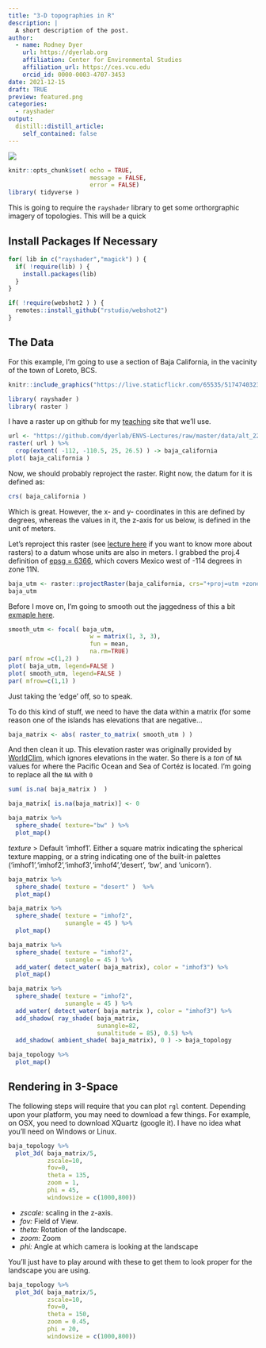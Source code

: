 ```yaml
---
title: "3-D topographies in R"
description: |
  A short description of the post.
author:
  - name: Rodney Dyer
    url: https://dyerlab.org
    affiliation: Center for Environmental Studies
    affiliation_url: https://ces.vcu.edu
    orcid_id: 0000-0003-4707-3453
date: 2021-12-15
draft: TRUE
preview: featured.png
categories:
  - rayshader
output:
  distill::distill_article:
    self_contained: false
---
```


![](featured.png)

```r
knitr::opts_chunk$set( echo = TRUE,
                       message = FALSE,
                       error = FALSE)
library( tidyverse )
```


This is going to require the `rayshader` library to get some orthorgraphic imagery of topologies.  This will be a quick 


## Install Packages If Necessary

```r
for( lib in c("rayshader","magick") ) { 
  if( !require(lib) ) { 
    install.packages(lib)
  }
}

if( !require(webshot2 ) ) { 
  remotes::install_github("rstudio/webshot2")
}
```




## The Data

For this example, I'm going to use a section of Baja California, in the vacinity of the town of Loreto, BCS.


```r
knitr::include_graphics("https://live.staticflickr.com/65535/51747403237_94a3f1f029_o_d.jpg")
```

```r
library( rayshader )
library( raster )
```

I have a raster up on github for my [teaching](https://dyerlab.github.io/ENVS-Lectures) site that we'll use.



```r
url <- "https://github.com/dyerlab/ENVS-Lectures/raw/master/data/alt_22.tif"
raster( url ) %>%
  crop(extent( -112, -110.5, 25, 26.5) ) -> baja_california
plot( baja_california ) 
```

Now, we should probably reproject the raster.  Right now, the datum for it is defined as:

```r
crs( baja_california )
```

Which is great.  However, the x- and y- coordinates in this are defined by degrees, whereas the values in it, the z-axis for us below, is defined in the unit of meters.  

Let's reproject this raster (see [lecture here](https://dyerlab.github.io/ENVS-Lectures/spatial/rasters/slides.html#1) if you want to know more about rasters) to a datum whose units are also in meters.  I grabbed the proj.4 definition of [epsg = 6366](https://epsg.io/6366), which covers Mexico west of -114 degrees in zone 11N.

```r
baja_utm <- raster::projectRaster(baja_california, crs="+proj=utm +zone=11 +ellps=GRS80 +towgs84=0,0,0,0,0,0,0 +units=m +no_defs ")
baja_utm 
```

Before I move on, I'm going to smooth out the jaggedness of this a bit [exmaple here](../2021-12-15-smoothing-rasters/smoothing-rasters.html).  

```r
smooth_utm <- focal( baja_utm, 
                       w = matrix(1, 3, 3), 
                       fun = mean, 
                       na.rm=TRUE)
par( mfrow =c(1,2) ) 
plot( baja_utm, legend=FALSE )
plot( smooth_utm, legend=FALSE ) 
par( mfrow=c(1,1) )
```

Just taking the 'edge' off, so to speak.






To do this kind of stuff, we need to have the data within a matrix (for some reason one of the islands has elevations that are negative...  

```r
baja_matrix <- abs( raster_to_matrix( smooth_utm ) )
```

And then clean it up.  This elevation raster was originally provided by [WorldClim](https://worldclim.org), which ignores elevations in the water.  So there is a *ton* of `NA` values for where the Pacific Ocean and Sea of Cortéz is located.  I'm going to replace all the `NA` with `0`

```r
sum( is.na( baja_matrix )  )
```

```r
baja_matrix[ is.na(baja_matrix)] <- 0
```





```r
baja_matrix %>%
  sphere_shade( texture="bw" ) %>%
  plot_map() 
```

*texture*
> Default 'imhof1'. Either a square matrix indicating the spherical texture mapping, or a string indicating one of the built-in palettes ('imhof1','imhof2','imhof3','imhof4','desert', 'bw', and 'unicorn').


```r
baja_matrix %>%
  sphere_shade( texture = "desert" )  %>% 
  plot_map() 
```



```r
baja_matrix %>%
  sphere_shade( texture = "imhof2",
                sunangle = 45 ) %>%
  plot_map() 
```




```r
baja_matrix %>%
  sphere_shade( texture = "imhof2",
                sunangle = 45 ) %>%
  add_water( detect_water( baja_matrix), color = "imhof3") %>% 
  plot_map() 
```




```r
baja_matrix %>%
  sphere_shade( texture = "imhof2",
                sunangle = 45 ) %>%
  add_water( detect_water( baja_matrix ), color = "imhof3") %>% 
  add_shadow( ray_shade( baja_matrix, 
                         sunangle=82,
                         sunaltitude = 85), 0.5) %>%
  add_shadow( ambient_shade( baja_matrix), 0 ) -> baja_topology

baja_topology %>%
  plot_map() 
```




## Rendering in 3-Space

The following steps will require that you can plot `rgl` content.  Depending upon your platform, you may need to download a few things.  For example, on OSX, you need to download XQuartz (google it).  I have no idea what you'll need on Windows or Linux.



```r
baja_topology %>%
  plot_3d( baja_matrix/5, 
           zscale=10,
           fov=0,
           theta = 135,
           zoom = 1, 
           phi = 45, 
           windowsize = c(1000,800))
```
- *zscale:* scaling in the z-axis. 
- *fov:* Field of View.
- *theta:* Rotation of the landscape.
- *zoom:*  Zoom  
- *phi:* Angle at which camera is looking at the landscape

You'll just have to play around with these to get them to look proper for the landscape you are using.


```r
baja_topology %>%
  plot_3d( baja_matrix/5, 
           zscale=10,
           fov=0,
           theta = 150,
           zoom = 0.45, 
           phi = 20, 
           windowsize = c(1000,800))
```


